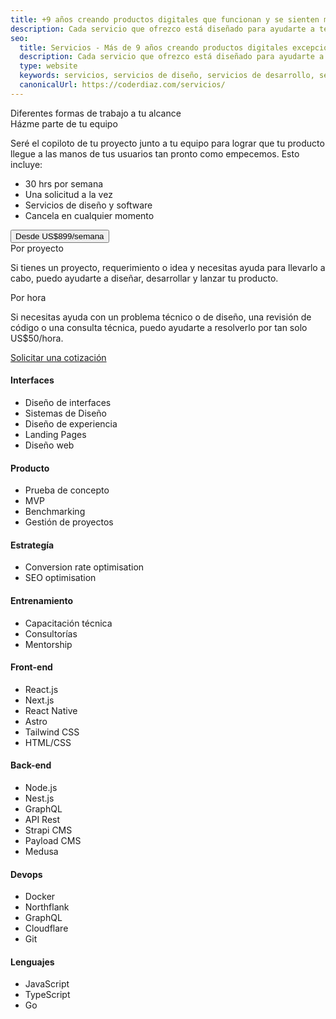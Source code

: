 ```yaml
---
title: +9 años creando productos digitales que funcionan y se sienten muy bien
description: Cada servicio que ofrezco está diseñado para ayudarte a tener éxito en tu negocio. Cada buen producto requiere iteraciones de estrategia, diseño y desarrollo.
seo:
  title: Servicios - Más de 9 años creando productos digitales excepcionales
  description: Cada servicio que ofrezco está diseñado para ayudarte a tener éxito en tu negocio. Cada buen producto requiere iteraciones de estrategia, diseño y desarrollo.
  type: website
  keywords: servicios, servicios de diseño, servicios de desarrollo, servicios de diseño ux/ui, diseño de experiencia de usuario, diseño de interfaz de usuario, desarrollo de aplicaciones web, desarrollo de aplicaciones móviles
  canonicalUrl: https://coderdiaz.com/servicios/
---
```


<section class="border-b border-tones-200">
  <Container>
    <div class="flex flex-col gap-8 pt-12 pb-16">
      <motion.h2
        client:load
        initial={{opacity:0, y:-20}}
        animate={{opacity:1, y:0}}
        transition={{ type: 'spring', stiffness: 250, damping: 20, delay: 0.15 }}
        className="font-bold text-2xl">Diferentes formas de trabajo a tu alcance</motion.h2>
      <motion.div
        client:load
        initial={{opacity:0, y:-20}}
        animate={{opacity:1, y:0}}
        transition={{ type: 'spring', stiffness: 250, damping: 20, delay: 0.2 }}
        className="grid md:grid-cols-2 gap-8 gap-y-10">
        <div class="md:col-span-2 flex flex-col gap-4 bg-accent-50 border-2 border-black p-6 rounded-2xl">
          <div class="flex flex-col gap-1">
            <span class="font-semibold text-accent-1000 text-lg">Házme parte de tu equipo</span>
            <p class="font-medium text-accent-900">Seré el copiloto de tu proyecto junto a tu equipo para lograr que tu producto llegue a las manos de tus usuarios tan pronto como empecemos. Esto incluye:</p>
            <ul class="mt-2 flex flex-col gap-1">
              <li class="flex items-center gap-2 text-black">
                <Check class="fill-accent-300" size={20} />
                <span>30 hrs por semana</span>
              </li>
              <li class="flex items-center gap-2 text-black">
                <Check class="fill-accent-300" size={20} />
                <span>Una solicitud a la vez</span>
              </li>
              <li class="flex items-center gap-2 text-black">
                <Check class="fill-accent-300" size={20} />
                <span>Servicios de diseño y software</span>
              </li>
              <li class="flex items-center gap-2 text-black">
                <Check class="fill-accent-300" size={20} />
                <span>Cancela en cualquier momento</span>
              </li>
            </ul>
            <div className="flex flex-col md:flex-row md:items-center gap-3 mt-6">
              <button
                data-cal-link="coderdiaz/intro"
                data-cal-namespace="intro"
                data-cal-config='{"layout":"month_view"}'
                aria-label="Agendar una llamada con Javier Diaz"
                class="md:w-max relative px-6 py-3 rounded-full bg-accent-400 text-accent-1000 font-semibold transition hover:scale-105 z-10 text-center border-2 border-black">
                Desde US$899/semana
              </button>
            </div>
          </div>
        </div>
        <div class="flex flex-col gap-4">
          <div class="flex flex-col gap-1">
            <span class="font-semibold text-lg">Por proyecto</span>
            <p class="font-medium text-tones-700">Si tienes un proyecto, requerimiento o idea y necesitas ayuda para llevarlo a cabo, puedo ayudarte a diseñar, desarrollar y lanzar tu producto.</p>
          </div>
        </div>
        <div class="flex flex-col gap-4">
          <div class="flex flex-col gap-1">
            <span class="font-semibold text-lg">Por hora</span>
            <p class="font-medium text-tones-700">Si necesitas ayuda con un problema técnico o de diseño, una revisión de código o una consulta técnica, puedo ayudarte a resolverlo por tan solo <span class="font-semibold text-black">US$50/hora</span>.</p>
          </div>
        </div>
        <a href="/contacto/" class="px-6 py-3 md:w-max rounded-full text-black ring-4 ring-tones-100/50 bg-tones-100/50 font-semibold transition hover:bg-accent-100 hover:ring-accent-100 text-center">
          Solicitar una cotización
        </a>
      </motion.div>
    </div>
  </Container>
</section>
<section class="border-b border-tones-200">
  <Container>
    <div class="grid md:grid-cols-2 gap-0">
      <motion.div
        client:load
        initial={{opacity:0, y:-20}}
        animate={{opacity:1, y:0}}
        transition={{ type: 'spring', stiffness: 250, damping: 20, delay: 0.3 }}
        className="flex flex-col md:border-r border-tones-200">
        <BlockRow title="Diseño y estrategia" class="py-8">
          <span slot="icon" class="bg-accent-400 text-accent-1500 p-1 rounded-lg">
            <Design />
          </span>
          <div class="flex flex-col gap-5 text-lg">
            <div class="flex flex-col gap-3">
              <h4 class="font-semibold text-tones-1000">Interfaces</h4>
              <ul class="flex flex-col gap-2 z-10">
                <li class="font-medium text-tones-800">Diseño de interfaces</li>
                <li class="font-medium text-tones-800">Sistemas de Diseño</li>
                <li class="font-medium text-tones-800">Diseño de experiencia</li>
                <li class="font-medium text-tones-800">Landing Pages</li>
                <li class="font-medium text-tones-800">Diseño web</li>
              </ul>
            </div>
            <div class="flex flex-col gap-3">
              <h4 class="font-semibold text-tones-1000">Producto</h4>
              <ul class="flex flex-col gap-2 z-10">
                <li class="font-medium text-tones-800">Prueba de concepto</li>
                <li class="font-medium text-tones-800">MVP</li>
                <li class="font-medium text-tones-800">Benchmarking</li>
                <li class="font-medium text-tones-800">Gestión de proyectos</li>
              </ul>
            </div>
            <div class="flex flex-col gap-3">
              <h4 class="font-semibold text-tones-1000">Estrategía</h4>
              <ul class="flex flex-col gap-2 z-10">
                <li class="font-medium text-tones-800">Conversion rate optimisation</li>
                <li class="font-medium text-tones-800">SEO optimisation</li>
              </ul>
            </div>
          </div>
        </BlockRow>
        <BlockRow title="Otros servicios" class="py-8">
          <span slot="icon" class="bg-blue-700 text-white p-1 rounded-lg">
            <Mentoring />
          </span>
          <div class="flex flex-col gap-5 text-lg">
            <div class="flex flex-col gap-3">
              <h4 class="font-semibold text-tones-1000">Entrenamiento</h4>
              <ul class="flex flex-col gap-2 z-10">
                <li class="font-medium text-tones-800">Capacitación técnica</li>
                <li class="font-medium text-tones-800">Consultorías</li>
                <li class="font-medium text-tones-800">Mentorship</li>
              </ul>
            </div>
          </div>
        </BlockRow>
      </motion.div>
      <motion.div
        client:load
        initial={{opacity:0, y:-20}}
        animate={{opacity:1, y:0}}
        transition={{ type: 'spring', stiffness: 250, damping: 20, delay: 0.35 }}
      >
        <BlockRow title="Software Development" class="py-8 md:pl-12">
          <span slot="icon" class="bg-black text-white p-1 rounded-lg">
            <Terminal />
          </span>
          <div class="flex flex-col gap-5 text-lg">
            <div class="flex flex-col gap-3">
              <h4 class="font-semibold text-tones-1000">Front-end</h4>
              <ul class="flex flex-col gap-2 z-10">
                <li class="font-medium text-tones-800">React.js</li>
                <li class="font-medium text-tones-800">Next.js</li>
                <li class="font-medium text-tones-800">React Native</li>
                <li class="font-medium text-tones-800">Astro</li>
                <li class="font-medium text-tones-800">Tailwind CSS</li>
                <li class="font-medium text-tones-800">HTML/CSS</li>
              </ul>
            </div>
            <div class="flex flex-col gap-3">
              <h4 class="font-semibold text-tones-1000">Back-end</h4>
              <ul class="flex flex-col gap-2 z-10">
                <li class="font-medium text-tones-800">Node.js</li>
                <li class="font-medium text-tones-800">Nest.js</li>
                <li class="font-medium text-tones-800">GraphQL</li>
                <li class="font-medium text-tones-800">API Rest</li>
                <li class="font-medium text-tones-800">Strapi CMS</li>
                <li class="font-medium text-tones-800">Payload CMS</li>
                <li class="font-medium text-tones-800">Medusa</li>
              </ul>
            </div>
            <div class="flex flex-col gap-3">
              <h4 class="font-semibold text-tones-1000">Devops</h4>
              <ul class="flex flex-col gap-2 z-10">
                <li class="font-medium text-tones-800">Docker</li>
                <li class="font-medium text-tones-800">Northflank</li>
                <li class="font-medium text-tones-800">GraphQL</li>
                <li class="font-medium text-tones-800">Cloudflare</li>
                <li class="font-medium text-tones-800">Git</li>
              </ul>
            </div>
            <div class="flex flex-col gap-3">
              <h4 class="font-semibold text-tones-1000">Lenguajes</h4>
              <ul class="flex flex-col gap-2 z-10">
                <li class="font-medium text-tones-800">JavaScript</li>
                <li class="font-medium text-tones-800">TypeScript</li>
                <li class="font-medium text-tones-800">Go</li>
              </ul>
            </div>
          </div>
        </BlockRow>
      </motion.div>
    </div>
  </Container>
</section>
